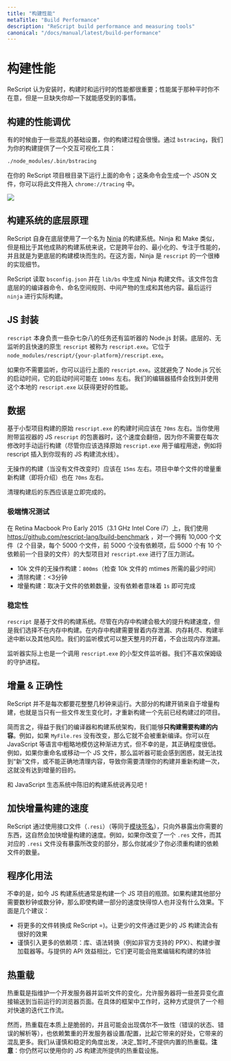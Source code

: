 ```yaml
---
title: "构建性能"
metaTitle: "Build Performance"
description: "ReScript build performance and measuring tools"
canonical: "/docs/manual/latest/build-performance"
---
```


<!--
# Build Performance
-->
# 构建性能

<!--
ReScript considers performance at install time, build time and run time as a serious feature; it's one of those things you don't notice until you realize it's missing.
-->

ReScript 认为安装时，构建时和运行时的性能都很重要；性能属于那种平时你不在意，但是一旦缺失你却一下就能感受到的事情。

<!--
## Profile Your Build
-->
## 构建的性能调优

<!--
Sometime your build can be slow due to some confused infra setups. We provide an interactive visualization of your build's performance via `bstracing`:
-->

有的时候由于一些混乱的基础设置，你的构建过程会很慢。通过 `bstracing`，我们为你的构建提供了一个交互可视化工具：


```sh
./node_modules/.bin/bstracing
```

<!--
Run the above command at your ReScript project's root; it'll spit out a JSON file you can drag and drop into `chrome://tracing`.
-->

在你的 ReScript 项目根目录下运行上面的命令；这条命令会生成一个 JSON 文件，你可以将此文件拖入 `chrome://tracing` 中。


<Image withShadow={true} src="/static/img/bstracing.png" caption="Screenshot of bstracing result"/>

<!--
## Under the Hood
-->
## 构建系统的底层原理

<!--
ReScript itself uses a build system under the hood, called [Ninja](https://ninja-build.org). Ninja is like Make, but cross-platform, minimal, focuses in perf and destined to be more of a low-level building block than a full-blown build system. In this regard, Ninja's a great implementation detail for `rescript`.
-->

ReScript 自身在底层使用了一个名为 [Ninja](https://ninja-build.org) 的构建系统。Ninja 和 Make 类似，但是相比于其他成熟的构建系统来说，它是跨平台的、最小化的、专注于性能的，并且就是为更底层的构建模块而生的。在这方面，Ninja 是 `rescript` 的一个很棒的实现细节。

<!--
ReScript reads into `bsconfig.json` and generates the Ninja build file in `lib/bs`. The file contains the low-level compiler commands, namespacing rules, intermediate artifacts generation & others. It then runs `ninja` for the actual build.
-->

ReScript 读取 `bsconfig.json` 并在 `lib/bs` 中生成 Ninja 构建文件。该文件包含底层的的编译器命令、命名空间规则、中间产物的生成和其他内容。最后运行 `ninja` 进行实际构建。

<!--
## The JS Wrapper
-->
## JS 封装

<!--
`rescript` itself is a Node.js wrapper which takes care of some miscellaneous tasks, plus the watcher. The lower-level, watcher-less, fast native `rescript` is called `rescript.exe`. It's located at `node_modules/rescript/{your-platform}/rescript.exe`.
-->

`rescript` 本身负责一些杂七杂八的任务还有监听器的 Node.js 封装。底层的、无监听的且快速的原生 `rescript` 被称为 `rescript.exe`。它位于 `node_modules/rescript/{your-platform}/rescript.exe`。

<!--
If you don't need the watcher, you can run said `rescript.exe`. This side-steps Node.js' long startup time, which can be in the order of `100ms`. Our editor plugin finds and uses this native `rescript.exe` for better performance.
-->

如果你不需要监听，你可以运行上面的 `rescript.exe`。这就避免了 Node.js 冗长的启动时间，它的启动时间可能在 `100ms` 左右。我们的编辑器插件会找到并使用这个本地的 `rescript.exe` 以获得更好的性能。

<!--
## Numbers
-->
## 数据

<!--
Raw `rescript.exe` build on a small project should be around `70ms`. This doubles when you use the JS `rescript` wrapper which comes with a watcher, which is practically faster since you don't manually run the build at every change (though you should opt for the raw `rescript.exe` for programmatic usage, e.g. inserting rescript into your existing JS build pipeline).
-->

基于小型项目构建的原始 `rescript.exe` 的构建时间应该在 `70ms` 左右。当你使用附带监视器的 JS `rescript` 的包裹器时，这个速度会翻倍，因为你不需要在每次修改时手动运行构建（尽管你应该选择原始 `rescript.exe` 用于编程用途，例如将 rescript 插入到你现有的 JS 构建流水线）。

<!--
No-op build (when no file's changed) should be around `15ms`. Incremental rebuild (described soon) of a single file in a project is around `70ms` too.
-->

无操作的构建（当没有文件改变时）应该在 `15ms` 左右。项目中单个文件的增量重新构建（即将介绍）也在 `70ms` 左右。

<!--
Cleaning the artifacts should be instantaneous.
-->

清理构建后的东西应该是立即完成的。

<!--
### Extreme Test
-->
### 极端情况测试

<!--
We've stress-tested `rescript.exe` on a big project of 10,000 files (2 directories, 5000 files each, first 5000 no dependencies, last 5000 10 dependencies on files from the former directory) using https://github.com/rescript-lang/build-benchmark, on a Retina Macbook Pro Early 2015 (3.1 GHz Intel Core i7).
-->

在 Retina Macbook Pro Early 2015（3.1 GHz Intel Core i7）上，我们使用 https://github.com/rescript-lang/build-benchmark ，对一个拥有 10,000 个文件（2 个目录，每个 5000 个文件，前 5000 个没有依赖项，后 5000 个有 10 个依赖前一个目录的文件）的大型项目对 `rescript.exe` 进行了压力测试。

<!-- TODO: better repro -->

<!--
- No-op build of 10k files: `800ms` (the minimum amount of time required to check the mtimes of 10k files).
- Clean build: <3 minutes.
- Incremental build: depends on the number of the dependents of the file. No dependent means `1s`.
-->

- 10k 文件的无操作构建：`800ms`（检查 10k 文件的 mtimes 所需的最少时间）
- 清除构建：<3分钟
- 增量构建：取决于文件的依赖数量，没有依赖者意味着 `1s` 即可完成

<!--
### Stability
-->
### 稳定性

<!--
`rescript` is a file-based build system. We don't do in-memory build, even if that speeds up the build a lot. In-memory builds risk memory leaks, out-of-memory errors, corrupt halfway build and others. Our watcher mode stays open for days or months with no leak.
-->

`rescript` 是基于文件的构建系统。尽管在内存中构建会极大的提升构建速度，但是我们选择不在内存中构建。在内存中构建需要冒着内存泄漏、内存耗尽、构建半途中断以及其他风险。我们的监听模式可以整天整月的开着，不会出现内存泄漏。

<!--
The watcher is also just a thin file watcher that calls `rescript.exe`. We don't like babysitting daemon processes.
-->

监听器实际上也是一个调用 `rescript.exe` 的小型文件监听器。我们不喜欢保姆级的守护进程。

<!--
## Incrementality & Correctness
-->
## 增量 & 正确性

<!--
ReScript doesn't take whole seconds to run every time. The bulk of the build performance comes from incremental build, aka re-building a previously built project when a few files changed.
-->

ReScript 并不是每次都要花整整几秒钟来运行。大部分的构建开销来自于增量构建，也就是当只有一些文件发生变化时，才重新构建一个先前已经构建过的项目。

<!--
In short, thanks to our compiler and the build system's architecture, we're able to **only build what's needed**. E.g. if `MyFile.res` isn't changed, then it's not recompiled. You can roughly emulate such incrementalism in languages like JavaScript, but the degree of correctness is unfortunately low. For example, if you rename or move a JS file, then the watcher might get confused and not pick up the "new" file or fail to clean things up correctly, resulting in you needing to clean your build and restart anew, which defeats the purpose.
-->

简而言之，得益于我们的编译器和构建系统架构，我们能够**只构建需要构建的内容**。例如，如果 `MyFile.res` 没有改变，那么它就不会被重新编译。你可以在 JavaScript 等语言中粗略地模仿这种渐进方式，但不幸的是，其正确程度很低。例如，如果你重命名或移动一个 JS 文件，那么监听器可能会感到困惑，就无法找到“新”文件，或不能正确地清理内容，导致你需要清理你的构建并重新构建一次，这就没有达到增量的目的。

<!--
Say goodbye to stale build from your JavaScript ecosystem!
-->

和 JavaScript 生态系统中陈旧的构建系统说再见吧！

<!--
## Speed Up Incremental Build
-->
## 加快增量构建的速度

<!--
ReScript uses the concept of interface files (`.resi`) (or, equivalently, [module signatures](module.md#signatures)). Exposing only what you need naturally speeds up incremental builds. E.g. if you change a `.res` file whose corresponding `.resi` file doesn't expose the changed part, then you've reduced the amount of dependent files you have to rebuild.
-->

ReScript 通过使用接口文件（`.resi`）（等同于[模块签名](module.md#signatures)），只向外暴露出你需要的东西，这自然会加快增量构建的速度。例如，如果你改变了一个 `.res` 文件，而其对应的 `.resi` 文件没有暴露所改变的部分，那么你就减少了你必须重构建的依赖文件的数量。

<!--
## Programmatic Usage
-->
## 程序化用法

<!--
Unfortunately, JS build systems are usually the bottleneck for building a JS project nowadays. Having parts of the build blazingly fast doesn't matter much if the rest of the build takes seconds or literally minutes. Here are a few suggestions:
-->

不幸的是，如今 JS 构建系统通常是构建一个 JS 项目的瓶颈。如果构建其他部分需要数秒钟或数分钟，那么即使构建一部分的速度快得惊人也并没有什么效果。下面是几个建议：

<!--
- Convert more files into ReScript =). Fewer files going through fewer parts of the JS pipeline helps a ton.

- Careful with bringing in more dependencies: libraries, syntax transforms (e.g. the unofficially supported PPX), build step loaders, etc. The bulk of these dragging down the editing & building experience might out-weight the API benefits they provide.
-->

- 将更多的文件转换成 ReScript =)。让更少的文件通过更少的 JS 构建流会有很好的效果
- 谨慎引入更多的依赖项：库、语法转换（例如非官方支持的 PPX）、构建步骤加载器等。与提供的 API 效益相比，它们更可能会拖累编辑和构建的体验

<!--
## Hot Reloading
-->
## 热重载

<!--
Hot reloading refers to maintaining a dev server and listening to file changes in a way that allows the server to pipe some delta changes right into the currently running browser page. This provides a relatively fast iteration workflow while working in specific frameworks.
-->

热重载是指维护一个开发服务器并监听文件的变化，允许服务器将一些差异变化直接输送到当前运行的浏览器页面。在具体的框架中工作时，这种方式提供了一个相对快速的迭代工作流。

<!--
However, hot reloading is fragile by nature, and counts on the occasional inconsistencies (bad state, bad eval, etc.) and the heavy devserver setup/config being less of a hassle than the benefits it provides. We err on the side of caution and stability in general, and decided not to provide a built-in hot reloading _yet_. **Note**: you can still use the hot reloading facility provided by your JS build pipeline.
-->

然而，热重载在本质上是脆弱的，并且可能会出现偶尔不一致性（错误的状态、错误的解析等），也依赖繁重的开发服务器设置/配置，比起它带来的好处，它带来的混乱更多。我们从谨慎和稳定的角度出发，决定_暂时_不提供内置的热重载。**注意**：你仍然可以使用你的 JS 构建流所提供的热重载设施。
